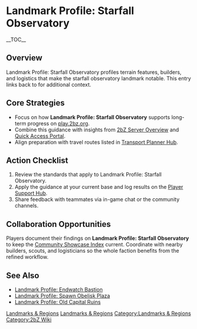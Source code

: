 {{Short description|Landmark Profile: Starfall Observatory profiles terrain features, builders, and logistics that make the starfall observatory landmark notable}}
= Landmark Profile: Starfall Observatory =
{{2bZ Navbox}}
__TOC__

== Overview ==
Landmark Profile: Starfall Observatory profiles terrain features, builders, and logistics
that make the starfall observatory landmark notable. This entry links back to
[[Category:Landmarks & Regions|Landmarks & Regions]] for additional context.

== Core Strategies ==
* Focus on how '''Landmark Profile: Starfall Observatory''' supports long-term progress on [[play.2bz.org]].
* Combine this guidance with insights from [[2bZ Server Overview]] and [[Quick Access Portal]].
* Align preparation with travel routes listed in [[Transport Planner Hub]].

== Action Checklist ==
# Review the [[Category:Landmarks & Regions|Landmarks & Regions]] standards that apply to Landmark Profile: Starfall Observatory.
# Apply the guidance at your current base and log results on the [[Player Support Hub]].
# Share feedback with teammates via in-game chat or the community channels.

== Collaboration Opportunities ==
Players document their findings on '''Landmark Profile: Starfall Observatory''' to keep
the [[Community Showcase Index]] current. Coordinate with nearby builders, scouts, and
logisticians so the whole faction benefits from the refined workflow.

== See Also ==
* [[Landmark Profile: Endwatch Bastion]]
* [[Landmark Profile: Spawn Obelisk Plaza]]
* [[Landmark Profile: Old Capital Ruins]]

[[Category:Landmarks & Regions]]
[[Category:2bZ Wiki]]
